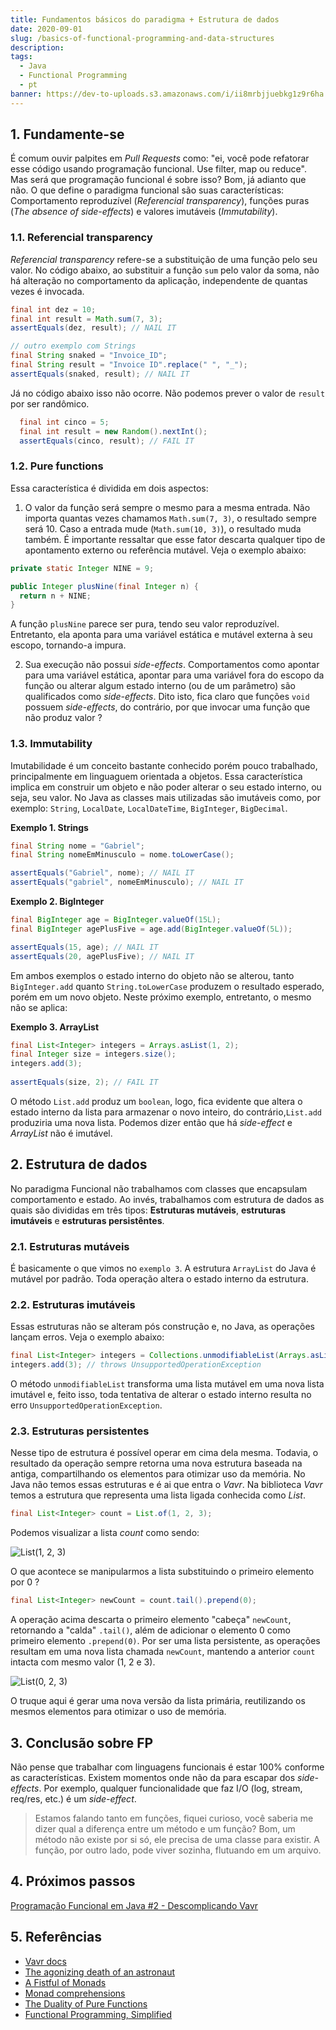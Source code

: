 ```yaml
---
title: Fundamentos básicos do paradigma + Estrutura de dados
date: 2020-09-01
slug: /basics-of-functional-programming-and-data-structures
description: 
tags:
  - Java
  - Functional Programming
  - pt
banner: https://dev-to-uploads.s3.amazonaws.com/i/ii8mrbjjuebkg1z9r6ha.png
---
```

## 1. Fundamente-se

É comum ouvir palpites em *Pull Requests* como: "ei, você pode refatorar esse código usando programação funcional. Use filter, map ou reduce". Mas será que programação funcional é sobre isso? Bom, já adianto que não. O que define o paradigma funcional são suas características: Comportamento reproduzível (*Referencial transparency*), funções puras (*The absence of side-effects*) e valores imutáveis (*Immutability*).

### 1.1. Referencial transparency

*Referencial transparency* refere-se a substituição de uma função pelo seu valor. No código abaixo, ao substituir a função `sum` pelo valor da soma, não há alteração no comportamento da aplicação, independente de quantas vezes é invocada.

```java
final int dez = 10;
final int result = Math.sum(7, 3);
assertEquals(dez, result); // NAIL IT

// outro exemplo com Strings
final String snaked = "Invoice_ID";
final String result = "Invoice ID".replace(" ", "_");
assertEquals(snaked, result); // NAIL IT
```

Já no código abaixo isso não ocorre. Não podemos prever o valor de `result` por ser randômico.

```java
  final int cinco = 5;
  final int result = new Random().nextInt();
  assertEquals(cinco, result); // FAIL IT
```

### 1.2. Pure functions

Essa característica é dividida em dois aspectos:

1. O valor da função será sempre o mesmo para a mesma entrada. Não importa quantas vezes chamamos `Math.sum(7, 3)`, o resultado sempre será 10. Caso a entrada mude (`Math.sum(10, 3)`), o resultado muda também. É importante ressaltar que esse fator descarta qualquer tipo de apontamento externo ou referência mutável. Veja o exemplo abaixo: 

```java
private static Integer NINE = 9;

public Integer plusNine(final Integer n) {
  return n + NINE;
}
```

A função `plusNine` parece ser pura, tendo seu valor reproduzível. Entretanto, ela aponta para uma variável estática e mutável externa à seu escopo, tornando-a impura.

2. Sua execução não possui *side-effects*. Comportamentos como apontar para uma variável estática, apontar para uma variável fora do escopo da função ou alterar algum estado interno (ou de um parâmetro) são qualificados como *side-effects*. Dito isto, fica claro que funções `void` possuem *side-effects*, do contrário, por que invocar uma função que não produz valor ?

### 1.3. Immutability

Imutabilidade é um conceito bastante conhecido porém pouco trabalhado, principalmente em linguaguem orientada a objetos. Essa característica implica em construir um objeto e não poder alterar o seu estado interno, ou seja, seu valor. No Java as classes mais utilizadas são imutáveis como, por exemplo: `String`, `LocalDate`, `LocalDateTime`, `BigInteger`, `BigDecimal`.

**Exemplo 1. Strings**
```java
final String nome = "Gabriel";
final String nomeEmMinusculo = nome.toLowerCase();

assertEquals("Gabriel", nome); // NAIL IT
assertEquals("gabriel", nomeEmMinusculo); // NAIL IT
```

**Exemplo 2. BigInteger**
```java
final BigInteger age = BigInteger.valueOf(15L);
final BigInteger agePlusFive = age.add(BigInteger.valueOf(5L));

assertEquals(15, age); // NAIL IT
assertEquals(20, agePlusFive); // NAIL IT
```

Em ambos exemplos o estado interno do objeto não se alterou, tanto `BigInteger.add` quanto `String.toLowerCase` 
produzem o resultado esperado, porém em um novo objeto. Neste próximo exemplo, entretanto, o mesmo não se aplica:

**Exemplo 3. ArrayList**
```java
final List<Integer> integers = Arrays.asList(1, 2);
final Integer size = integers.size();
integers.add(3);
        
assertEquals(size, 2); // FAIL IT
```

O método `List.add` produz um `boolean`, logo, fica evidente que altera o estado interno da lista para armazenar o novo inteiro, do contrário,`List.add` produziria uma nova lista. Podemos dizer então que há *side-effect* e *ArrayList* não é imutável.

## 2. Estrutura de dados

No paradigma Funcional não trabalhamos com classes que encapsulam comportamento e estado. Ao invés, trabalhamos com estrutura de dados as quais são divididas em três tipos: **Estruturas mutáveis**, **estruturas imutáveis** e **estruturas persistêntes**.

### 2.1. Estruturas mutáveis

É basicamente o que vimos no `exemplo 3`. A estrutura `ArrayList` do Java é mutável por padrão. Toda operação altera o estado interno da estrutura.

### 2.2. Estruturas imutáveis

Essas estruturas não se alteram pós construção e, no Java, as operações lançam erros. Veja o exemplo abaixo:

```java
final List<Integer> integers = Collections.unmodifiableList(Arrays.asList(1, 2));
integers.add(3); // throws UnsupportedOperationException
```

O método `unmodifiableList` transforma uma lista mutável em uma nova lista imutável e, feito isso, toda tentativa de alterar o estado interno resulta no erro `UnsupportedOperationException`.

### 2.3. Estruturas persistentes

Nesse tipo de estrutura é possível operar em cima dela mesma. Todavia, o resultado da operação sempre retorna uma nova estrutura baseada na antiga, compartilhando os elementos para otimizar uso da memória. No Java não temos essas estruturas e é ai que entra o *Vavr*. Na biblioteca *Vavr* temos a estrutura que representa uma lista ligada conhecida como *List*.

```java
final List<Integer> count = List.of(1, 2, 3);
```

Podemos visualizar a lista *count* como sendo:

![List(1, 2, 3)](https://dev-to-uploads.s3.amazonaws.com/i/4ovtdtaqwmretc4e1c7w.png)

O que acontece se manipularmos a lista substituindo o primeiro elemento por 0 ?

```java
final List<Integer> newCount = count.tail().prepend(0);
```

A operação acima descarta o primeiro elemento "cabeça" `newCount`, retornando a "calda" `.tail()`, além de adicionar o elemento 0 como primeiro elemento `.prepend(0)`. Por ser uma lista persistente, as operações resultam em uma nova lista chamada `newCount`, mantendo a anterior `count` intacta com mesmo valor (1, 2 e 3).

![List(0, 2, 3)](https://dev-to-uploads.s3.amazonaws.com/i/juerwnntfonm287m5373.png)

O truque aqui é gerar uma nova versão da lista primária, reutilizando os mesmos elementos para otimizar o uso de memória. 

## 3. Conclusão sobre FP

Não pense que trabalhar com linguagens funcionais é estar 100% conforme as características. Existem momentos onde não da para escapar dos *side-effects*. Por exemplo, qualquer funcionalidade que faz I/O (log, stream, req/res, etc.) é um *side-effect*.

> Estamos falando tanto em funções, fiquei curioso, você saberia me dizer qual a diferença entre um método e um função?
> Bom, um método não existe por si só, ele precisa de uma classe para existir. 
> A função, por outro lado, pode viver sozinha, flutuando em um arquivo.

## 4. Próximos passos
[Programação Funcional em Java #2 - Descomplicando Vavr](/uncomplicating-vavr)

## 5. Referências
- [Vavr docs](https://www.vavr.io/vavr-docs/)
- [The agonizing death of an astronaut](http://blog.vavr.io/the-agonizing-death-of-an-astronaut/)
- [A Fistful of Monads](http://learnyouahaskell.com/a-fistful-of-monads)
- [Monad comprehensions](https://arrow-kt.io/docs/patterns/monad_comprehensions/)
- [The Duality of Pure Functions](https://nofluffjuststuff.com/magazine/2016/11/the_duality_of_pure_functions)
- [Functional Programming, Simplified](https://alvinalexander.com/scala/functional-programming-simplified-book/)